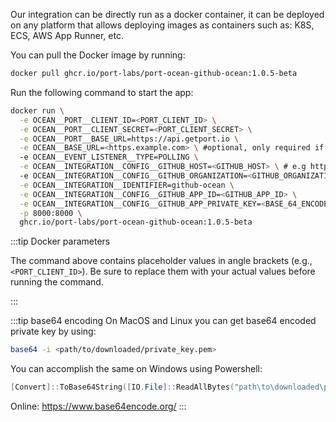 
Our integration can be directly run as a docker container, it can be deployed on any platform that allows deploying images as containers such as: K8S, ECS, AWS App Runner, etc.

You can pull the Docker image by running:

```bash showLineNumbers
docker pull ghcr.io/port-labs/port-ocean-github-ocean:1.0.5-beta
```

Run the following command to start the app:


```bash showLineNumbers
docker run \
  -e OCEAN__PORT__CLIENT_ID=<PORT_CLIENT_ID> \
  -e OCEAN__PORT__CLIENT_SECRET=<PORT_CLIENT_SECRET> \
  -e OCEAN__PORT__BASE_URL=https://api.getport.io \
  -e OCEAN__BASE_URL=<https.example.com> \ #optional, only required if you want to enable live-events
  -e OCEAN__EVENT_LISTENER__TYPE=POLLING \
  -e OCEAN__INTEGRATION__CONFIG__GITHUB_HOST=<GITHUB_HOST> \ # e.g https://api.github.com
  -e OCEAN__INTEGRATION__CONFIG__GITHUB_ORGANIZATION=<GITHUB_ORGANIZATION> \
  -e OCEAN__INTEGRATION__IDENTIFIER=github-ocean \
  -e OCEAN__INTEGRATION__CONFIG__GITHUB_APP_ID=<GITHUB_APP_ID> \
  -e OCEAN__INTEGRATION__CONFIG__GITHUB_APP_PRIVATE_KEY=<BASE_64_ENCODED_PRIVATEKEY> \
  -p 8000:8000 \
  ghcr.io/port-labs/port-ocean-github-ocean:1.0.5-beta
```


:::tip Docker parameters

The command above contains placeholder values in angle brackets (e.g., `<PORT_CLIENT_ID>`). Be sure to replace them with your actual values before running the command.

:::

:::tip base64 encoding
On MacOS and Linux you can get base64 encoded private key by using:
```sh
base64 -i <path/to/downloaded/private_key.pem>
```

You can accomplish the same on Windows using Powershell:
```powershell
[Convert]::ToBase64String([IO.File]::ReadAllBytes("path\to\downloaded\private_key.pem"))

```

Online:
https://www.base64encode.org/ 
:::


<DockerParametersTable />

<PortApiRegionTip/>
